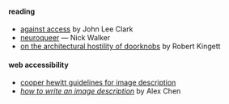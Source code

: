 
#### reading

- [against access](https://audio.mcsweeneys.net/transcripts/against_access.html) by John Lee Clark
- [neuroqueer](https://neuroqueer.com/) — Nick Walker
- [on the architectural hostility of doorknobs](https://sightlessscribbles.com/writing/nonfiction/20250626/) by Robert Kingett

#### web accessibility

- [cooper hewitt guidelines for image description](https://www.cooperhewitt.org/cooper-hewitt-guidelines-for-image-description/)
- [_how to write an image description_](https://uxdesign.cc/how-to-write-an-image-description-2f30d3bf5546) by Alex Chen
